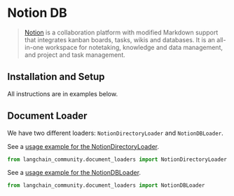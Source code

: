 # Notion DB

> [Notion](https://www.notion.so/) is a collaboration platform with modified Markdown support that integrates kanban
> boards, tasks, wikis and databases. It is an all-in-one workspace for notetaking, knowledge and data management,
> and project and task management.

## Installation and Setup

All instructions are in examples below.

## Document Loader

We have two different loaders: `NotionDirectoryLoader` and `NotionDBLoader`.

See a [usage example for the NotionDirectoryLoader](/docs/integrations/document_loaders/notion).

```python
from langchain_community.document_loaders import NotionDirectoryLoader
```

See a [usage example for the NotionDBLoader](/docs/integrations/document_loaders/notiondb).

```python
from langchain_community.document_loaders import NotionDBLoader
```
